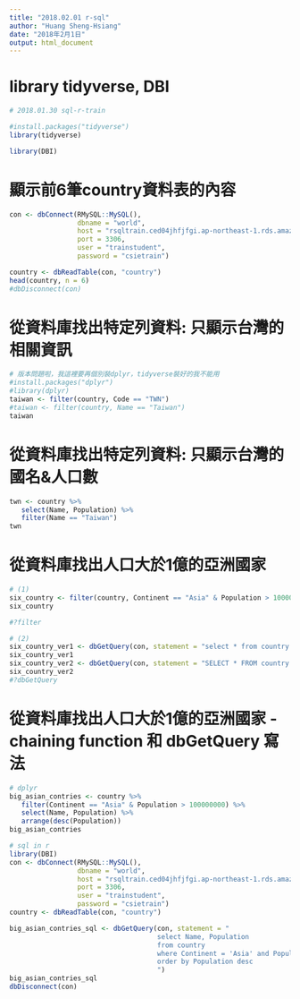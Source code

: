 ---
title: "2018.02.01 r-sql"
author: "Huang Sheng-Hsiang"
date: "2018年2月1日"
output: html_document
---

# library tidyverse, DBI
```{r, echo = FALSE, warning=FALSE, error=FALSE}
# 2018.01.30 sql-r-train

#install.packages("tidyverse")
library(tidyverse)

library(DBI)
```

# 顯示前6筆country資料表的內容
```{r, echo = FALSE, warning=FALSE, error=FALSE}

con <- dbConnect(RMySQL::MySQL(), 
                 dbname = "world",
                 host = "rsqltrain.ced04jhfjfgi.ap-northeast-1.rds.amazonaws.com",
                 port = 3306,
                 user = "trainstudent",
                 password = "csietrain")

country <- dbReadTable(con, "country")
head(country, n = 6)
#dbDisconnect(con)
```


# 從資料庫找出特定列資料: 只顯示台灣的相關資訊
```{r, echo = FALSE, warning=FALSE, error=FALSE}
# 版本問題啦，我這裡要再個別裝dplyr，tidyverse裝好的我不能用
#install.packages("dplyr")
#library(dplyr)
taiwan <- filter(country, Code == "TWN")
#taiwan <- filter(country, Name == "Taiwan")
taiwan
```


# 從資料庫找出特定列資料: 只顯示台灣的國名&人口數
```{r, echo = FALSE, warning=FALSE, error=FALSE}
twn <- country %>%
   select(Name, Population) %>% 
   filter(Name == "Taiwan")
twn
```




# 從資料庫找出人口大於1億的亞洲國家
```{r, echo = FALSE, warning=FALSE, error=FALSE}
# (1)
six_country <- filter(country, Continent == "Asia" & Population > 100000000)
six_country

#?filter

# (2)
six_country_ver1 <- dbGetQuery(con, statement = "select * from country where Continent = 'Asia' AND Population > 100000000")
six_country_ver1
six_country_ver2 <- dbGetQuery(con, statement = "SELECT * FROM country WHERE Continent = 'Asia' AND Population > 100000000")
six_country_ver2
#?dbGetQuery
```





# 從資料庫找出人口大於1億的亞洲國家 - chaining function 和 dbGetQuery 寫法
```{r, echo = FALSE, warning=FALSE, error=FALSE}
# dplyr
big_asian_contries <- country %>%
   filter(Continent == "Asia" & Population > 100000000) %>%
   select(Name, Population) %>%
   arrange(desc(Population))
big_asian_contries

# sql in r
library(DBI)
con <- dbConnect(RMySQL::MySQL(), 
                 dbname = "world",
                 host = "rsqltrain.ced04jhfjfgi.ap-northeast-1.rds.amazonaws.com",
                 port = 3306,
                 user = "trainstudent",
                 password = "csietrain")
country <- dbReadTable(con, "country")

big_asian_contries_sql <- dbGetQuery(con, statement = "
                                     select Name, Population
                                     from country
                                     where Continent = 'Asia' and Population > 100000000                                     
                                     order by Population desc
                                     ")
big_asian_contries_sql
dbDisconnect(con)
```